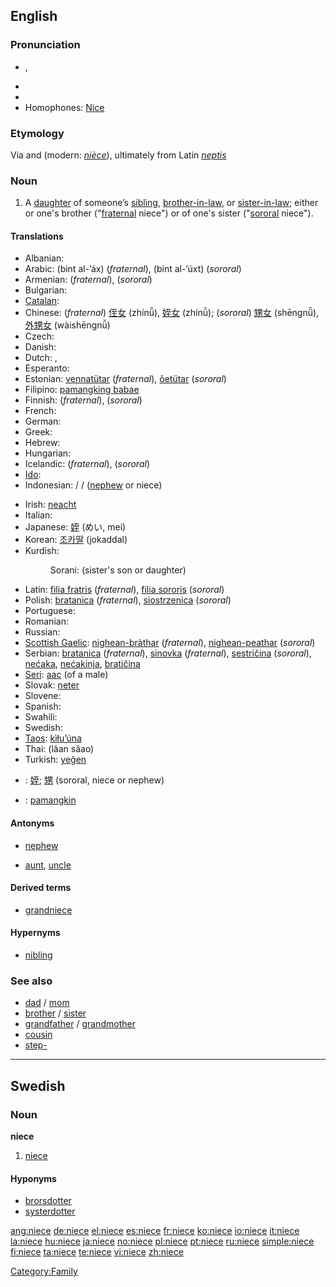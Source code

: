 {{also|nièce}}
==English==

===Pronunciation===
* {{IPA|/niːs/}}, {{SAMPA|/ni:s/}}
* {{audio|en-us-niece.ogg|Audio (US)}}
* {{rhymes|iːs}}
* Homophones: [[Nice]]

===Etymology===
Via {{etyl|enm}} and {{etyl|fro}} (modern: ''[[nièce]]''), ultimately from Latin ''[[neptis]]''

===Noun===
{{en-noun}}

# A [[daughter]] of someone’s [[sibling]], [[brother-in-law]], or [[sister-in-law]]; either or one's brother ("[[fraternal]] niece") or of one's sister ("[[sororal]] niece").

<!--disputed.  Citations please, or mark what regions it is slang in.  # A male [[homosexual]] person. -->
====Translations====
{{trans-top|fraternal or sororal niece}}
* Albanian: {{t|sq|mbesë|f}}
* Arabic: {{Arab|[[بنت الأخ]]}} (bint al-’áx) {{f}} (''fraternal''),  {{Arab|[[بنت الأخت]]}} (bint al-’úxt) {{f}} (''sororal'')
* Armenian: {{t-|hy|եղբոր աղջիկ|tr=eġbor aġǰik|sc=Armn|xs=Armenian}} (''fraternal''), {{t-|hy|քրոջ աղջիկ|tr=k'roǰ aġǰik|sc=Armn|xs=Armenian}} (''sororal'')
* Bulgarian: {{t+|bg|племенница|f|sc=Cyrl}}
* [[Catalan]]: {{t|ca|neboda|f}}
* Chinese: (''fraternal'') [[侄女]] (zhínǚ), [[姪女]] (zhínǚ); (''sororal'') [[甥女]] (shēngnǚ), [[外甥女]] (wàishēngnǚ)
* Czech: {{t+|cs|neteř|f}}
* Danish: {{t-|da|niece}}
* Dutch: {{t+|nl|nicht|f}}, {{t+|nl|nichtje|n}}
* Esperanto: {{t-|eo|nevino|xs=Esperanto}}
* Estonian: [[vennatütar]] (''fraternal''), [[õetütar]] (''sororal'')
* Filipino: [[pamangking babae]]
* Finnish: {{t|fi|veljentytär}} (''fraternal''), {{t|fi|sisarentytär}} (''sororal'')
* French: {{t+|fr|nièce|f}}
* German: {{t+|de|Nichte|f}}
* Greek: {{t+|el|ανεψιά|f|tr=anepsiá|sc=Grek}}
* Hebrew: {{he-translation|אחיינית|akhyanít}} {{f}}
* Hungarian: {{t+|hu|unokahúg}}
* Icelandic: {{t|is|bróðurdóttir|f}} (''fraternal''), {{t|is|systurdóttir|f}} (''sororal'')
* [[Ido]]: {{t|io|nevino}}
* Indonesian: {{t|id|keponakan}} / {{t|id|kemenakan}} / {{t|id|misan}} ([[nephew]] or niece)
{{trans-mid}}
* Irish: [[neacht]] {{f}}
* Italian: {{t+|it|nipote|f}}
* Japanese: [[姪]] (めい, mei)
* Korean: [[조카딸]] (jokaddal)
* Kurdish:
*: Sorani: {{t|ku|خوشکه‌زا|tr=xoshkazá|sc=ku-Arab}} (sister's son or daughter)
* Latin: [[filia fratris]] (''fraternal''), [[filia sororis]] (''sororal'')
* Polish: [[bratanica]] {{f}} (''fraternal''), [[siostrzenica]] {{f}} (''sororal'')
* Portuguese: {{t+|pt|sobrinha|f}}
* Romanian: {{t|ro|nepoată|f}}
* Russian: {{t|ru|племянница|tr=plemjánnitsa|f}}
* [[Scottish Gaelic]]: [[nighean-bràthar]] {{f}} (''fraternal''), [[nighean-peathar]] {{f}} (''sororal'')
* Serbian: [[bratanica]] (''fraternal''), [[sinovka]] (''fraternal''), [[sestričina]] (''sororal''), [[nećaka]], [[nećakinja]], [[bratičina]] {{f}}
* [[Seri]]: [[aac]] (of a male)
* Slovak: [[neter]] {{f}}
* Slovene: {{t+|sl|nečakinja|f}}
* Spanish: {{t+|es|sobrina|f}}
* Swahili: {{t|sw|mpwa}}
* Swedish: {{t-|sv|niece|c}}
* [[Taos]]: [[kìłu’úna]]
* Thai: {{Thai|[[หลานสาว]]}} (lăan săao)
* Turkish: [[yeğen]]
{{trans-bottom}}

{{checktrans-top}}
* {{ttbc|CJKV Characters}}: [[姪]]; [[甥]] (sororal, niece or nephew)
* {{ttbc|Filipino}}: [[pamangkin]] {{f}}
{{checktrans-bottom}}

====Antonyms====
* {{italbrac|with regard to gender}} [[nephew]]
* {{italbrac|with regard to ancestry}} [[aunt]], [[uncle]]

====Derived terms====
* [[grandniece]]

====Hypernyms====
* [[nibling]]

===See also===
* [[dad]] / [[mom]]
* [[brother]] / [[sister]]
* [[grandfather]] / [[grandmother]]
* [[cousin]]
* [[step-]]

[[Category:Family]]

----

==Swedish==

===Noun===
{{sv-noun-reg-r-c}}
'''niece''' {{c}}

# [[niece#English|niece]]

====Hyponyms====
* [[brorsdotter]]
* [[systerdotter]]

[[ang:niece]]
[[de:niece]]
[[el:niece]]
[[es:niece]]
[[fr:niece]]
[[ko:niece]]
[[io:niece]]
[[it:niece]]
[[la:niece]]
[[hu:niece]]
[[ja:niece]]
[[no:niece]]
[[pl:niece]]
[[pt:niece]]
[[ru:niece]]
[[simple:niece]]
[[fi:niece]]
[[ta:niece]]
[[te:niece]]
[[vi:niece]]
[[zh:niece]]